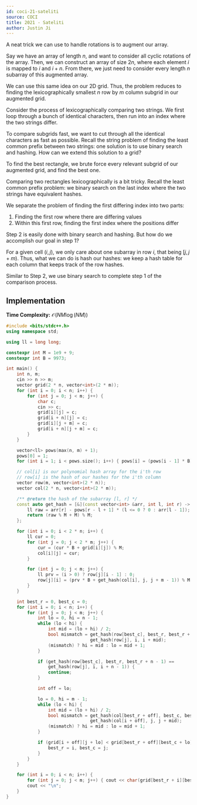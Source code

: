 ```yaml
---
id: coci-21-sateliti
source: COCI
title: 2021 - Sateliti
author: Justin Ji
---
```


<Spoiler title="Hint 1">

A neat trick we can use to handle rotations is to augment our array.

Say we have an array of length $n$, and want to consider all cyclic rotations
of the array. Then, we can construct an array of size $2n$, where each element
$i$ is mapped to $i$ and $i+n$. From there, we just need to consider every
length $n$ subarray of this augmented array.

We can use this same idea on our 2D grid. Thus, the problem reduces to finding
the lexicographically smallest $n$ row by $m$ column subgrid in our augmented
grid.

</Spoiler>

<Spoiler title="Hint 2">

Consider the process of lexicographically comparing two strings. We first loop
through a bunch of identical characters, then run into an index where the two
strings differ.

To compare subgrids fast, we want to cut through all the identical characters
as fast as possible. Recall the string problem of finding the least
common prefix between two strings: one solution is to use binary search and
hashing. How can we extend this solution to a grid?

</Spoiler>

<Spoiler title="Solution">

To find the best rectangle, we brute force every relevant subgrid of our augmented
grid, and find the best one.

Comparing two rectangles lexicographically is a bit tricky. Recall the
least common prefix problem: we binary search on the last index where the two
strings have equivalent hashes.

We separate the problem of finding the first differing index into two parts:
1. Finding the first row where there are differing values
2. Within this first row, finding the first index where the positions differ

Step 2 is easily done with binary search and hashing. But how do we accomplish
our goal in step 1?

For a given cell $(i, j)$, we only care about one subarray in row $i$, that
being $[j, j + m)$. Thus, what we can do is hash our hashes: we keep
a hash table for each column that keeps track of the row hashes.

Similar to Step 2, we use binary search to complete step 1 of the comparison process.

## Implementation

**Time Complexity:** $\mathcal{O}(NM \log(NM))$

<LanguageSection>
<CPPSection>

```cpp
#include <bits/stdc++.h>
using namespace std;

using ll = long long;

constexpr int M = 1e9 + 9;
constexpr int B = 9973;

int main() {
	int n, m;
	cin >> n >> m;
	vector grid(2 * n, vector<int>(2 * m));
	for (int i = 0; i < n; i++) {
		for (int j = 0; j < m; j++) {
			char c;
			cin >> c;
			grid[i][j] = c;
			grid[i + n][j] = c;
			grid[i][j + m] = c;
			grid[i + n][j + m] = c;
		}
	}

	vector<ll> pows(max(n, m) + 1);
	pows[0] = 1;
	for (int i = 1; i < pows.size(); i++) { pows[i] = (pows[i - 1] * B) % M; }

	// col[i] is our polynomial hash array for the i'th row
	// row[i] is the hash of our hashes for the i'th column
	vector row(m, vector<int>(2 * n));
	vector col(2 * n, vector<int>(2 * m));

	/** @return the hash of the subarray [l, r] */
	const auto get_hash = [&](const vector<int> &arr, int l, int r) -> int {
		ll raw = arr[r] - pows[r - l + 1] * (l <= 0 ? 0 : arr[l - 1]);
		return (raw % M + M) % M;
	};

	for (int i = 0; i < 2 * n; i++) {
		ll cur = 0;
		for (int j = 0; j < 2 * m; j++) {
			cur = (cur * B + grid[i][j]) % M;
			col[i][j] = cur;
		}

		for (int j = 0; j < m; j++) {
			ll prv = (i > 0) ? row[j][i - 1] : 0;
			row[j][i] = (prv * B + get_hash(col[i], j, j + m - 1)) % M;
		}
	}

	int best_r = 0, best_c = 0;
	for (int i = 0; i < n; i++) {
		for (int j = 0; j < m; j++) {
			int lo = 0, hi = n - 1;
			while (lo < hi) {
				int mid = (lo + hi) / 2;
				bool mismatch = get_hash(row[best_c], best_r, best_r + mid) !=
				                get_hash(row[j], i, i + mid);
				(mismatch) ? hi = mid : lo = mid + 1;
			}

			if (get_hash(row[best_c], best_r, best_r + n - 1) ==
			    get_hash(row[j], i, i + n - 1)) {
				continue;
			}

			int off = lo;

			lo = 0, hi = m - 1;
			while (lo < hi) {
				int mid = (lo + hi) / 2;
				bool mismatch = get_hash(col[best_r + off], best_c, best_c + mid) !=
				                get_hash(col[i + off], j, j + mid);
				(mismatch) ? hi = mid : lo = mid + 1;
			}

			if (grid[i + off][j + lo] < grid[best_r + off][best_c + lo]) {
				best_r = i, best_c = j;
			}
		}
	}

	for (int i = 0; i < n; i++) {
		for (int j = 0; j < m; j++) { cout << char(grid[best_r + i][best_c + j]); }
		cout << "\n";
	}
}
```

</CPPSection>
</LanguageSection>

</Spoiler>
